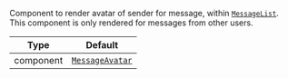 Component to render avatar of sender for message, within [`MessageList`](../../../ui-components/message_list.mdx). This component is only rendered for messages from other users.

| Type | Default |
| - | - |
| component | [`MessageAvatar`](../../../ui-components/message_avatar.mdx) |
